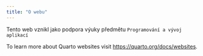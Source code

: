 ```yaml
---
title: "O webu"
---
```


Tento web vznikl jako podpora výuky předmětu `Programování a vývoj aplikací`

To learn more about Quarto websites visit <https://quarto.org/docs/websites>.

